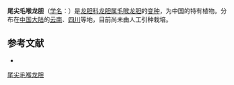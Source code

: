 {{Infraspeciesbox
| name = 尾尖毛喉龙胆
| status = 
| status_system = 
| image =
| genus = Gentiana
| species link = 毛喉龙胆
| species = faucipilosa
| varietas = caudata
| authority = 
}}

'''尾尖毛喉龙胆'''（[[学名|学名]]：{{lang|la|''Gentiana faucipilosa'' var. ''caudata''}}）是[[龙胆科|龙胆科]][[龙胆属|龙胆属]][[毛喉龙胆|毛喉龙胆]]的[[变种|变种]]，为中国的特有植物。分布在[[中国大陆|中国大陆]]的[[云南|云南]]、[[四川|四川]]等地，目前尚未由人工引种栽培。

== 参考文献 ==
<div class="references-small">
* {{cite web| url =http://www.bioinfo.cn/db05/KmzwSpecies.php?action=view&id=30514| title =尾尖毛喉龙胆（变种）| work =《中国高等植物数据库全库》| publisher =中国科学院微生物研究所| author =昆明植物研究所| accessdate =2009-02-26| deadurl =yes| archiveurl =https://web.archive.org/web/20160305064449/http://www.bioinfo.cn/db05/KmzwSpecies.php?action=view&id=30514| archivedate =2016-03-05}}
</div>

[[Category:龙胆属|尾尖毛喉龙胆]]


{{植物小作品}}